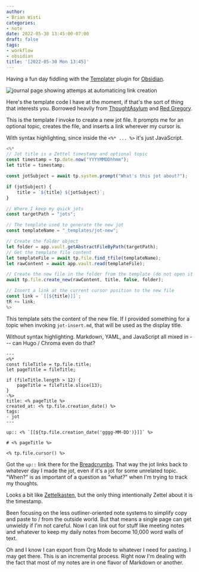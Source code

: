 ```yaml
---
author:
- Brian Wisti
categories:
- note
date: 2022-05-30 13:45:00-07:00
draft: false
tags:
- workflow
- obsidian
title: '[2022-05-30 Mon 13:45]'
---
```


Having a fun day fiddling with the [Templater][templater] plugin for
[Obsidian][obsidian].

[obsidian]: https://obsidian.md
[templater]: https://silentvoid13.github.io/Templater/

![journal page showing attemps at automaticing link creation](@img/2022/2022-05-30-obsidian.png)

Here's the template code I have at the moment, if that's the sort of thing that
interests you. Borrowed heavily from [ThoughtAsylum][thought-asylum] and [Red
Gregory][red-gregory].

[thought-asylum]: https://www.thoughtasylum.com/2022/03/29/auto-link-and-generate-page-in-obsidian/
[red-gregory]: https://www.redgregory.com/obsidian-content/2021/11/17/15-templater-commands-for-obsidian

This is the template *I* invoke  to create a new jot file. It prompts me for an
optional topic, creates the file, and inserts a link wherever my cursor is.

With syntax highlighting, since inside the `<%* ... %>` it's just JavaScript.

```js title="jot-insert.md"
<%*
// Jot title is a Zettel timestamp and optional topic
const timestamp = tp.date.now("YYYYMMDDhhmm");
let title = timestamp;

const jotSubject = await tp.system.prompt("What's this jot about?");

if (jotSubject) {
	title = `${title} ${jotSubject}`;
}

// Where I keep my quick jots
const targetPath = "jots";

// The template used to generate the new jot
const templateName = "_templates/jot-new";

// Create the folder object
let folder = app.vault.getAbstractFileByPath(targetPath);
// Get the template file content
let templateFile = await tp.file.find_tfile(templateName);
let rawContent = await app.vault.read(templateFile);

// Create the new file in the folder from the template (do not open it by default)
await tp.file.create_new(rawContent, title, false, folder);

// Insert a link at the current cursor position to the new file
const link = `[[${title}]]`;
tR += link;
%>
```

This template sets the content of the new file. If I provided something for a
topic when invoking `jot-insert.md`, that will be used as the display title.

Without syntax highlighting. Markdown, YAML, and JavaScript all mixed in
--- can Hugo / Chroma even do that?

```text title="jot-new.md"
---
<%*
const fileTitle = tp.file.title;
let pageTitle = fileTitle;

if (fileTitle.length > 12) {
	pageTitle = fileTitle.slice(13);
}
-%>
title: <% pageTitle %>
created_at: <% tp.file.creation_date() %>
tags:
- jot
---

up:: <% `[[${tp.file.creation_date('gggg-MM-DD')}]]` %>

# <% pageTitle %>

<% tp.file.cursor() %>
```

Got the `up::` link there for the [Breadcrumbs][breadcrumbs]. That way the jot
links back to whatever day I made the jot, even if it's a jot for some
unrelated topic. "When?" is as important of a question as "what?" when I'm
trying to track my thoughts.

[breadcrumbs]: https://skepticmystic.github.io/breadcrumbs/

Looks a bit like [Zettelkasten][zettel], but the only thing intentionally
Zettel about it is the timestamp.

Been focusing on the less outliner-oriented note systems to simplify copy and
paste to / from the outside world. But that means a single page can get
unwieldy if I'm not careful. Now I can link out for stuff like meeting notes
and whatever to keep my daily notes from become 10,000 word walls of text.

[zettel]: https://zettelkasten.de

Oh and I know I can export from Org Mode to whatever I need for pasting. I may
get there. This is an incremental process. Right now I'm dealing with the fact
that most of my notes are in one flavor of Markdown or another.
